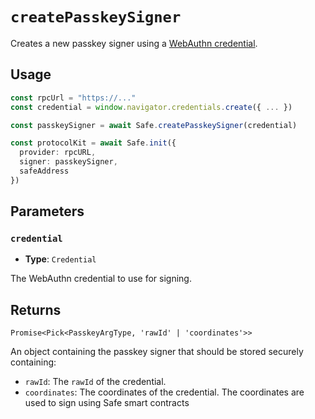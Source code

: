 
# `createPasskeySigner`

Creates a new passkey signer using a [WebAuthn credential](https://developer.mozilla.org/en-US/docs/Web/API/Credential).

## Usage

```typescript
const rpcUrl = "https://..."
const credential = window.navigator.credentials.create({ ... })

const passkeySigner = await Safe.createPasskeySigner(credential)

const protocolKit = await Safe.init({
  provider: rpcURL,
  signer: passkeySigner,
  safeAddress
})
```

## Parameters

### `credential`

- **Type**: `Credential`

The WebAuthn credential to use for signing.

## Returns

`Promise<Pick<PasskeyArgType, 'rawId' | 'coordinates'>>`

An object containing the passkey signer that should be stored securely containing:

- `rawId`: The `rawId` of the credential.
- `coordinates`: The coordinates of the credential. The coordinates are used to sign using Safe smart contracts
